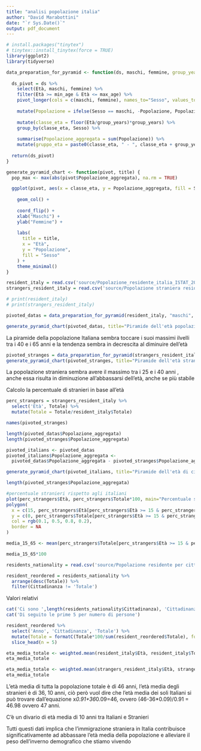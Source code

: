 ```yaml
---
title: "analisi popolazione italia"
author: "David Marabottini"
date: "`r Sys.Date()`"
output: pdf_document
---
```


```r
# install.packages("tinytex")
# tinytex::install_tinytex(force = TRUE)
library(ggplot2)
library(tidyverse)
```

```r
data_preparation_for_pyramid <- function(ds, maschi, femmine, group_years = 1, min_age=0, max_age=101) {
  
  ds_pivot = ds %>%
    select(Età, maschi, femmine) %>%
    filter(Età >= min_age & Età <= max_age) %>%
    pivot_longer(cols = c(maschi, femmine), names_to="Sesso", values_to="Popolazione" ) %>%
    
    mutate(Popolazione = ifelse(Sesso == maschi, -Popolazione, Popolazione)) %>%
    
    mutate(classe_eta = floor(Età/group_years)*group_years) %>%
    group_by(classe_eta, Sesso) %>%
    
    summarise(Popolazione_aggregata = sum(Popolazione)) %>%
    mutate(gruppo_eta = paste0(classe_eta, " - ", classe_eta + group_years - 1))
  
  return(ds_pivot)
}

generate_pyramid_chart <- function(pivot, title) {
  pop_max <- max(abs(pivot$Popolazione_aggregata), na.rm = TRUE)

  ggplot(pivot, aes(x = classe_eta, y = Popolazione_aggregata, fill = Sesso)) +
    
    geom_col() +
  
    coord_flip() +
    xlab("Maschi") +
    ylab("Femmine") +
  
    labs(
      title = title,
      x = "Età",
      y = "Popolazione",
      fill = "Sesso"
    ) +
    theme_minimal()
}
```

```r
resident_italy = read.csv('source/Popolazione_residente_italia_ISTAT_2025.csv', sep=";")
strangers_resident_italy = read.csv('source/Popolazione straniera residente_istat_2025.csv', sep=";")

# print(resident_italy)
# print(strangers_resident_italy)

```


```r
pivoted_datas = data_preparation_for_pyramid(resident_italy, "maschi", "femmine")

generate_pyramid_chart(pivoted_datas, title="Piramide dell'età popolazione totale residente in Italia")
```

La piramide della popolazione Italiana sembra toccare i suoi massimi ilvelli tra i 40 e i 65 anni e la tendenza sembra in decrescita al diminuire dell'età

```r
pivoted_stranges = data_preparation_for_pyramid(strangers_resident_italy, "maschi", "femmine" )
generate_pyramid_chart(pivoted_stranges, title="Piramide dell'età stranieri residenti in Italia")
```

La popolazione straniera sembra avere il massimo tra i 25 e i 40 anni , anche essa risulta in diminuzione all'abbassarsi dell'età, anche se più stabile

Calcolo la percentuale di stranieri in base all'età

```r
perc_strangers = strangers_resident_italy %>%
  select('Età', Totale) %>%
  mutate(Totale = Totale/resident_italy$Totale)
```

```r
names(pivoted_stranges)

length(pivoted_datas$Popolazione_aggregata)
length(pivoted_stranges$Popolazione_aggregata)

pivoted_italians <- pivoted_datas
pivoted_italians$Popolazione_aggregata <-
  pivoted_datas$Popolazione_aggregata - pivoted_stranges$Popolazione_aggregata

generate_pyramid_chart(pivoted_italians, title="Piramide dell'età di cittadini Italiani residenti in Italia")
```

```r
length(pivoted_stranges$Popolazione_aggregata)
```

```r
#percentuale stranieri rispetto agli italiani
plot(perc_strangers$Età, perc_strangers$Totale*100, main="Percentuale stranieri sulla popolazione  residente in Italalia per Età", xlab = "Età", ylab="Popolazione straniera (%)")
polygon(
  x = c(15, perc_strangers$Età[perc_strangers$Età >= 15 & perc_strangers$Età <= 74], 74),
  y = c(0, perc_strangers$Totale[perc_strangers$Età >= 15 & perc_strangers$Età <= 74] * 100, 0),
  col = rgb(0.1, 0.5, 0.8, 0.2),
  border = NA
)
```

```r
media_15_65 <- mean(perc_strangers$Totale[perc_strangers$Età >= 15 & perc_strangers$Età <= 65])

media_15_65*100
```

```r
residents_nationality = read.csv('source/Popolazione residente per cittadinanza o paese di nascita_istat_2025.csv')
```

```r
resident_reordered = residents_nationality %>%
  arrange(desc(Totale)) %>%
  filter(Cittadinanza != 'Totale')
```

Valori relativi

```r
cat('Ci sono ',length(residents_nationality$Cittadinanza), 'Cittadinanze in Italia\n')
cat('Di seguito le prime 5 per numero di persone')

resident_reordered %>%
  select('Anno', 'Cittadinanza', 'Totale') %>%
  mutate(Totale = formatC(Totale*100/sum(resident_reordered$Totale), format="f", digits=2)) %>%
  slice_head(n = 5)
```

```r
eta_media_totale <- weighted.mean(resident_italy$Età, resident_italy$Totale)
eta_media_totale

```

```r
eta_media_totale <- weighted.mean(strangers_resident_italy$Età, strangers_resident_italy$Totale)
eta_media_totale
```

L'età media di tutta la popolazione totale è di 46 anni, l'età media degli stranieri è di 36, 10 anni, ciò però vuol dire che l'età media dei soli Italiani si può trovare dall'equazione x*0.91+36*0.09=46, ovvero (46-36\*0.09)/0.91 = 46.98 ovvero 47 anni.

C'è un divario di età media di 10 anni tra Italiani e Stranieri

Tutti questi dati implica che l'immigrazione straniera in Italia contribuisce significativamente ad abbassare l'età media della popolazione e alleviare il peso dell'inverno demografico che stiamo vivendo
